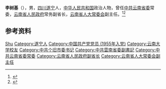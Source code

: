 '''李树基'''（{{bd|1935年|2月|}}），男，[[四川|四川]][[遂宁|遂宁]]人，[[中华人民共和国|中华人民共和国]]政治人物，曾任[[中共云南省委|中共云南省委]]常委，[[云南省人民政府|云南省人民政府]]常务副省长，[[云南省人大常委会|云南省人大常委会]]副主任。<ref>{{cite book|title=中囯人名大辞典·当代人物卷|author=廖盖隆等编|year=1990|publisher=上海辞书出版社|location=上海|page=}}</ref><ref>{{Cite book|title=中国共产党人名大辞典|author=盛平主编|publisher=中国国际广播出版社|year=1991|isbn=|location=北京|pages=}}</ref>

== 参考资料 ==
{{reflist}}

{{中国人物小作品}}

{{Authority control}}
{{DEFAULTSORT:Li李}}
[[Category:李姓|Shu]]
[[Category:遂宁人|Category:遂宁人]]
[[Category:中国共产党党员_(1955年入党)|Category:中国共产党党员 (1955年入党)]]
[[Category:云南大学校友|Category:云南大学校友]]
[[Category:中共个旧市委书记|Category:中共个旧市委书记]]
[[Category:中共雲南省委副書記|Category:中共雲南省委副書記]]
[[Category:中共云南省委常委|Category:中共云南省委常委]]
[[Category:云南省人民政府副省长|Category:云南省人民政府副省长]]
[[Category:云南省人大常委会副主任|Category:云南省人大常委会副主任]]